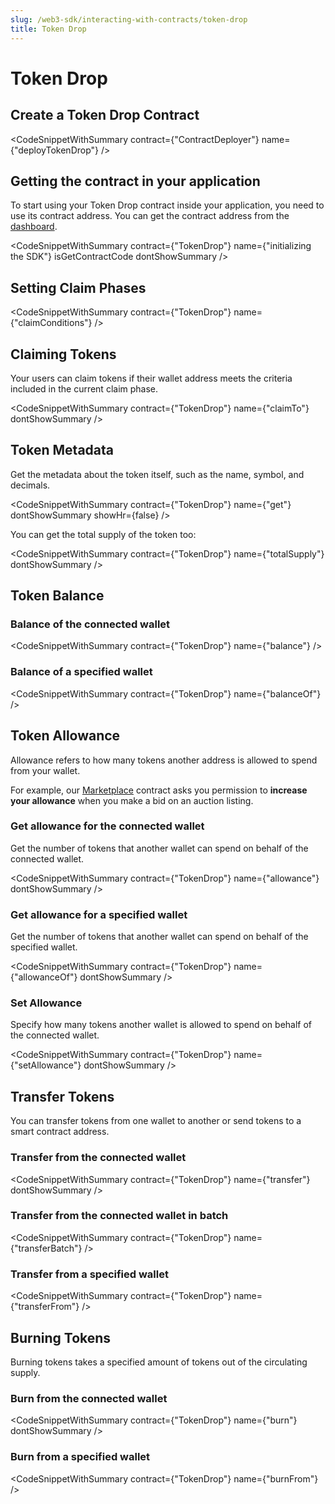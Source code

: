 ```yaml
---
slug: /web3-sdk/interacting-with-contracts/token-drop
title: Token Drop
---
```



# Token Drop

## Create a Token Drop Contract

<CodeSnippetWithSummary
  contract={"ContractDeployer"}
  name={"deployTokenDrop"}
/>

## Getting the contract in your application

To start using your Token Drop contract inside your application, you need to use its contract address. You can get the contract address from the [dashboard](https://thirdweb.com/dashboard).

<CodeSnippetWithSummary
  contract={"TokenDrop"}
  name={"initializing the SDK"}
  isGetContractCode
  dontShowSummary
/>

## Setting Claim Phases

<CodeSnippetWithSummary contract={"TokenDrop"} name={"claimConditions"} />

## Claiming Tokens

Your users can claim tokens if their wallet address meets the criteria included in the current claim phase.

<CodeSnippetWithSummary
  contract={"TokenDrop"}
  name={"claimTo"}
  dontShowSummary
/>

## Token Metadata

Get the metadata about the token itself, such as the name, symbol, and decimals.

<CodeSnippetWithSummary
  contract={"TokenDrop"}
  name={"get"}
  dontShowSummary
  showHr={false}
/>

You can get the total supply of the token too:

<CodeSnippetWithSummary
  contract={"TokenDrop"}
  name={"totalSupply"}
  dontShowSummary
/>

## Token Balance

### Balance of the connected wallet

<CodeSnippetWithSummary contract={"TokenDrop"} name={"balance"} />

### Balance of a specified wallet

<CodeSnippetWithSummary contract={"TokenDrop"} name={"balanceOf"} />

## Token Allowance

Allowance refers to how many tokens another address is allowed to spend from your wallet.

For example, our [Marketplace](/pre-built-contracts/marketplace) contract asks you permission to **increase your allowance** when you make a bid on an auction listing.

### Get allowance for the connected wallet

Get the number of tokens that another wallet can spend on behalf of the connected wallet.

<CodeSnippetWithSummary
  contract={"TokenDrop"}
  name={"allowance"}
  dontShowSummary
/>

### Get allowance for a specified wallet

Get the number of tokens that another wallet can spend on behalf of the specified wallet.

<CodeSnippetWithSummary
  contract={"TokenDrop"}
  name={"allowanceOf"}
  dontShowSummary
/>

### Set Allowance

Specify how many tokens another wallet is allowed to spend on behalf of the connected wallet.

<CodeSnippetWithSummary
  contract={"TokenDrop"}
  name={"setAllowance"}
  dontShowSummary
/>

## Transfer Tokens

You can transfer tokens from one wallet to another or send tokens to a smart contract address.

### Transfer from the connected wallet

<CodeSnippetWithSummary
  contract={"TokenDrop"}
  name={"transfer"}
  dontShowSummary
/>

### Transfer from the connected wallet in batch

<CodeSnippetWithSummary contract={"TokenDrop"} name={"transferBatch"} />

### Transfer from a specified wallet

<CodeSnippetWithSummary contract={"TokenDrop"} name={"transferFrom"} />

## Burning Tokens

Burning tokens takes a specified amount of tokens out of the circulating supply.

### Burn from the connected wallet

<CodeSnippetWithSummary contract={"TokenDrop"} name={"burn"} dontShowSummary />

### Burn from a specified wallet

<CodeSnippetWithSummary contract={"TokenDrop"} name={"burnFrom"} />
